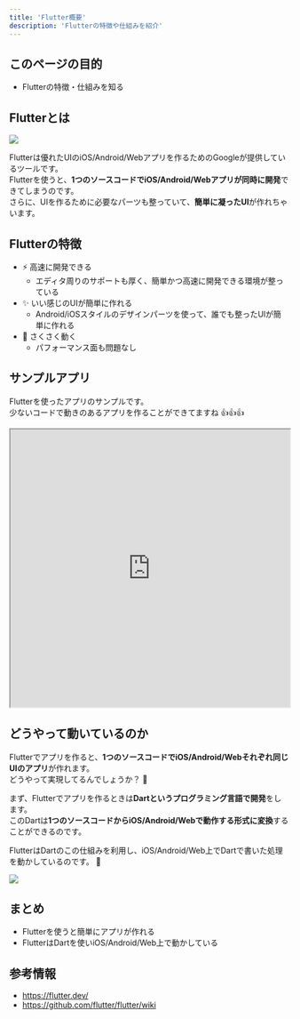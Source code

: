 ```yaml
---
title: 'Flutter概要'
description: 'Flutterの特徴や仕組みを紹介'
---
```


## このページの目的
- Flutterの特徴・仕組みを知る


## Flutterとは

![](/logo_lockup_flutter_horizontal.svg)

Flutterは優れたUIのiOS/Android/Webアプリを作るためのGoogleが提供しているツールです。  
Flutterを使うと、**1つのソースコードでiOS/Android/Webアプリが同時に開発**できてしまうのです。  
さらに、UIを作るために必要なパーツも整っていて、**簡単に凝ったUI**が作れちゃいます。  


## Flutterの特徴

- ⚡️ 高速に開発できる
    - エディタ周りのサポートも厚く、簡単かつ高速に開発できる環境が整っている
- ✨ いい感じのUIが簡単に作れる
    - Android/iOSスタイルのデザインパーツを使って、誰でも整ったUIが簡単に作れる
- 🚀 さくさく動く
    - パフォーマンス面も問題なし


## サンプルアプリ

Flutterを使ったアプリのサンプルです。  
少ないコードで動きのあるアプリを作ることができてますね 👍👍👍

<iframe
    width="100%"
    height="500px"
    src="https://dartpad.dev/embed-flutter.html?split=60&theme=light&run=true&id=b6409e10de32b280b8938aa75364fa7b">
</iframe>


## どうやって動いているのか
Flutterでアプリを作ると、**1つのソースコードでiOS/Android/Webそれぞれ同じUIのアプリ**が作れます。  
どうやって実現してるんでしょうか？ 🤔

まず、Flutterでアプリを作るときは**Dartというプログラミング言語で開発**をします。  
このDartは**1つのソースコードからiOS/Android/Webで動作する形式に変換**することができるのです。  

FlutterはDartのこの仕組みを利用し、iOS/Android/Web上でDartで書いた処理を動かしているのです。 👀

![](/flutter-how-it-works.svg)


## まとめ
- Flutterを使うと簡単にアプリが作れる
- FlutterはDartを使いiOS/Android/Web上で動かしている


## 参考情報
- https://flutter.dev/
- https://github.com/flutter/flutter/wiki